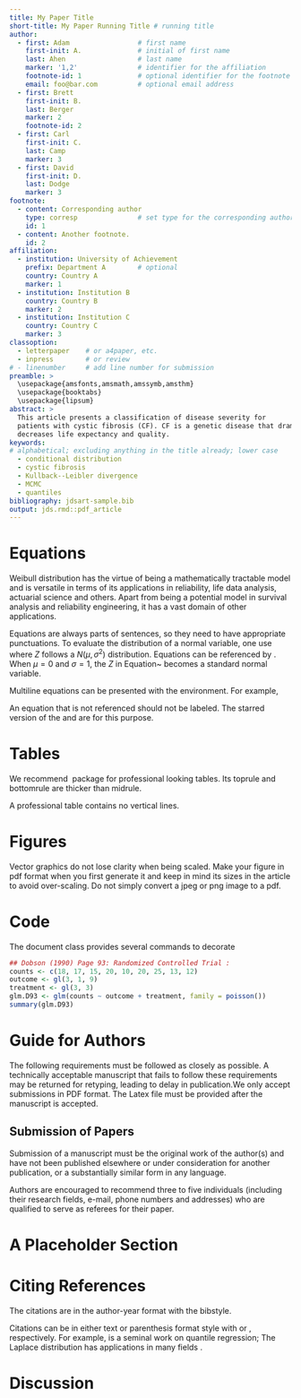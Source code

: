 ```yaml
---
title: My Paper Title
short-title: My Paper Running Title # running title
author:
  - first: Adam                 # first name
    first-init: A.              # initial of first name
    last: Ahen                  # last name
    marker: '1,2'               # identifier for the affiliation
    footnote-id: 1              # optional identifier for the footnote
    email: foo@bar.com          # optional email address
  - first: Brett
    first-init: B.
    last: Berger
    marker: 2
    footnote-id: 2
  - first: Carl
    first-init: C.
    last: Camp
    marker: 3
  - first: David
    first-init: D.
    last: Dodge
    marker: 3
footnote:
  - content: Corresponding author
    type: corresp               # set type for the corresponding author
    id: 1
  - content: Another footnote.
    id: 2
affiliation:
  - institution: University of Achievement
    prefix: Department A        # optional
    country: Country A
    marker: 1
  - institution: Institution B
    country: Country B
    marker: 2
  - institution: Institution C
    country: Country C
    marker: 3
classoption:
  - letterpaper    # or a4paper, etc.
  - inpress        # or review
# - linenumber     # add line number for submission
preamble: >
  \usepackage{amsfonts,amsmath,amssymb,amsthm}
  \usepackage{booktabs}
  \usepackage{lipsum}
abstract: >
  This article presents a classification of disease severity for
  patients with cystic fibrosis (CF). CF is a genetic disease that dramatically
  decreases life expectancy and quality.
keywords:
# alphabetical; excluding anything in the title already; lower case
  - conditional distribution
  - cystic fibrosis
  - Kullback--Leibler divergence
  - MCMC
  - quantiles
bibliography: jdsart-sample.bib
output: jds.rmd::pdf_article
---
```



# Equations

Weibull distribution has the virtue of being a mathematically tractable model
and is versatile in terms of its applications in reliability, life data
analysis, actuarial science and others. Apart from being a potential model in
survival analysis and reliability engineering, it has a vast domain of other
applications.

Equations are always parts of sentences, so they need to have
appropriate punctuations. To evaluate the distribution of a normal
variable, one use
\begin{equation}
  \label{eq:cdf}
  \Pr(Z \le t) = \Phi\left(\frac{Z - \mu}{\sigma} \right),
\end{equation}
where $Z$ follows a $N(\mu, \sigma^2)$ distribution.
Equations can be referenced by \texttt{$\backslash$eqref}.
When $\mu = 0$ and $\sigma = 1$, the $Z$ in Equation~\eqref{eq:cdf}
becomes a standard normal variable.


Multiline equations can be presented with the \texttt{align}
environment. For example,
\begin{align*}
  g_{\mu}(\phi) = 0,\\
  g_{\mu}(X) = 1.
\end{align*}


An equation that is not referenced should not be labeled. The starred
version of the \texttt{equation} and \texttt{align} are for this purpose.


# Tables

We recommend \LaTeX\ package \texttt{booktabs} for professional
looking tables. Its toprule and bottomrule are thicker than midrule.

A professional table contains no vertical lines.


# Figures

Vector graphics do not lose clarity when being scaled. Make your
figure in pdf format when you first generate it and keep in mind its
sizes in the article to avoid over-scaling. Do not simply convert a
jpeg or png image to a pdf.


# Code

The document class \texttt{jds} provides several commands to decorate
\begin{itemize}
\item inline code, such as \code{print("Hello world!")};
\item programming language, such as \proglang{R}, \proglang{Python}, and
  \proglang{C++};
\item software package, such as \pkg{stats}, \pkg{utils}.
\end{itemize}

```r
## Dobson (1990) Page 93: Randomized Controlled Trial :
counts <- c(18, 17, 15, 20, 10, 20, 25, 13, 12)
outcome <- gl(3, 1, 9)
treatment <- gl(3, 3)
glm.D93 <- glm(counts ~ outcome + treatment, family = poisson())
summary(glm.D93)
```

# Guide for Authors

The following requirements must be followed as closely as possible. A
technically acceptable manuscript that fails to follow these requirements may be
returned for retyping, leading to delay in publication.We only accept
submissions in PDF format. The Latex file must be provided after the manuscript
is accepted.

## Submission of Papers

Submission of a manuscript must be the original work of the author(s) and have
not been published elsewhere or under consideration for another publication, or
a substantially similar form in any language.

Authors are encouraged to recommend three to five individuals (including their
research fields, e-mail, phone numbers and addresses) who are qualified to serve
as referees for their paper.


# A Placeholder Section

\lipsum[4-7]

# Citing References

The citations are in the author-year format with the
\texttt{jds} bibstyle.

<!-- A bibfile contains all the citations in -->
<!-- bibtex format is prepared (see \texttt{JDSbib.bib}). Some characters -->
<!-- in the title of the references needs to be protected so that the style -->
<!-- file does not alter it. For example, in the bibtex entry for -->
<!-- \citet{Pozd:etal:2017}, the ``B'' in ``Brownian'' and the ``E'' in -->
<!-- ``estimation''  following the colon are protected. -->
<!-- A book reference \citep[e;g.,][]{Kotz2001} should have an address field. -->


Citations can be in either text or parenthesis format style with
\texttt{$\backslash$citet} or \texttt{$\backslash$citep},
respectively. For example, \citet{KoenkerBassett1978} is a seminal
work on quantile regression; The Laplace distribution has applications
in many fields \citep{Kotz2001}.


# Discussion

\lipsum[1-3]
